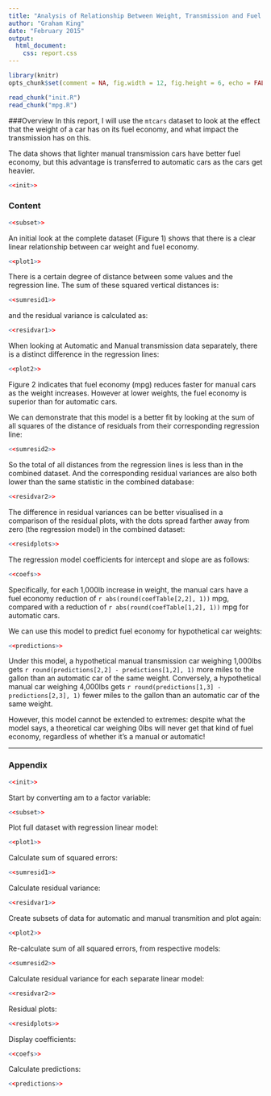 ```yaml
---
title: "Analysis of Relationship Between Weight, Transmission and Fuel Economy"
author: "Graham King"
date: "February 2015"
output:
  html_document:
    css: report.css
---
```

```r
library(knitr)
opts_chunk$set(comment = NA, fig.width = 12, fig.height = 6, echo = FALSE, size = 'small')

read_chunk("init.R")
read_chunk("mpg.R")
```
###Overview
In this report, I will use the `mtcars` dataset to look at the effect that the weight of a car has on its fuel economy, and what impact the transmission has on this.

The data shows that lighter manual transmission cars have better fuel economy, but this advantage is transferred to automatic cars as the cars get heavier.

```r
<<init>>
```
### Content
```r
<<subset>>
```

An initial look at the complete dataset (Figure 1) shows that there is a clear linear relationship between car weight and fuel economy.
```r
<<plot1>>
```

There is a certain degree of distance between some values and the regression line. The sum of these squared vertical distances is:
```r
<<sumresid1>>
```

and the residual variance is calculated as:

```r
<<residvar1>>
```

When looking at Automatic and Manual transmission data separately, there is a distinct difference in the regression lines:
```r
<<plot2>>
```

Figure 2 indicates that fuel economy (mpg) reduces faster for manual cars as the weight increases. However at lower weights, the fuel economy is superior than for automatic cars.

We can demonstrate that this model is a better fit by looking at the sum of all squares of the distance of residuals from their corresponding regression line:

```r
<<sumresid2>>
```

So the total of all distances from the regression lines is less than in the combined dataset. And the corresponding residual variances are also both lower than the same statistic in the combined database:
```r
<<residvar2>>
```

The difference in residual variances can be better visualised in a comparison of the residual plots, with the dots spread farther away from zero (the regression model) in the combined dataset:
```r
<<residplots>>
```

The regression model coefficients for intercept and slope are as follows:

```r
<<coefs>>
```

Specifically, for each 1,000lb increase in weight, the manual cars have a fuel economy reduction  of `r abs(round(coefTable[2,2], 1))` mpg, compared with a reduction of `r abs(round(coefTable[1,2], 1))` mpg for automatic cars.

We can use this model to predict fuel economy for hypothetical car weights:

```r
<<predictions>>
```

Under this model, a hypothetical manual transmission car weighing 1,000lbs gets `r round(predictions[2,2] - predictions[1,2], 1)` more miles to the gallon than an automatic car of the same weight. Conversely, a hypothetical manual car weighing 4,000lbs gets `r round(predictions[1,3] - predictions[2,3], 1)` fewer miles to the gallon than an automatic car of the same weight.

However, this model cannot be extended to extremes: despite what the model says, a theoretical car weighing 0lbs will never get that kind of fuel economy, regardless of whether it's a manual or automatic!

****

### Appendix
```r
<<init>>
```
Start by converting am to a factor variable:
```r
<<subset>>
```
Plot full dataset with regression linear model:
```r
<<plot1>>
```
Calculate sum of squared errors:
```r
<<sumresid1>>
```
Calculate residual variance:
```r
<<residvar1>>
```
Create subsets of data for automatic and manual transmition and plot again:
```r
<<plot2>>
```
Re-calculate sum of all squared errors, from respective models:
```r
<<sumresid2>>
```
Calculate residual variance for each separate linear model:
```r
<<residvar2>>
```
Residual plots:
```r
<<residplots>>
```
Display coefficients:
```r
<<coefs>>
```
Calculate predictions:
```r
<<predictions>>
```